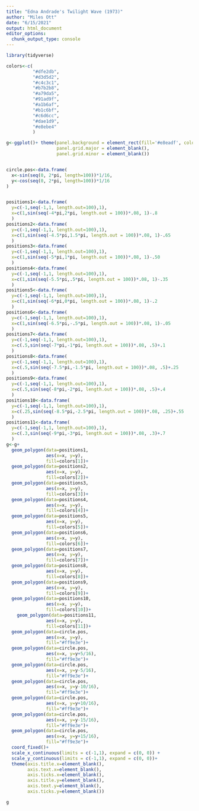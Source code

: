 ```yaml
---
title: "Edna Andrade's Twilight Wave (1973)"
author: "Miles Ott"
date: "6/15/2021"
output: html_document
editor_options: 
  chunk_output_type: console
---
```


```r
library(tidyverse)

```


```r

colors<-c(
          "#dfe2db",
          "#d3d5d2",
          "#c4c3c1",
          "#b7b2b8",
          "#a79da5",
          "#91ad9f",
          "#a1b6af",
          "#b1c6bf",
          "#c6d6cc",
          "#dae1d9",
          "#e8ebe4"
          )

g<-ggplot()+ theme(panel.background = element_rect(fill='#e8eadf', colour='white'),
                   panel.grid.major = element_blank(),
                   panel.grid.minor = element_blank())


circle.pos<-data.frame(
  x<-sin(seq(0, 2*pi, length=100))*1/16,
  y<-cos(seq(0, 2*pi, length=100))*1/16
)


positions1<-data.frame(
  y=c(-1,seq(-1,1, length.out=100),1),
  x=c(1,sin(seq(-4*pi,2*pi, length.out = 100))*.08, 1)-.8
  )
positions2<-data.frame(
  y=c(-1,seq(-1,1, length.out=100),1),
  x=c(1,sin(seq(-4.5*pi,1.5*pi, length.out = 100))*.08, 1)-.65
  )
positions3<-data.frame(
  y=c(-1,seq(-1,1, length.out=100),1),
  x=c(1,sin(seq(-5*pi,1*pi, length.out = 100))*.08, 1)-.50
  )
positions4<-data.frame(
  y=c(-1,seq(-1,1, length.out=100),1),
  x=c(1,sin(seq(-5.5*pi,.5*pi, length.out = 100))*.08, 1)-.35
  )
positions5<-data.frame(
  y=c(-1,seq(-1,1, length.out=100),1),
  x=c(1,sin(seq(-6*pi,0*pi, length.out = 100))*.08, 1)-.2
  )
positions6<-data.frame(
  y=c(-1,seq(-1,1, length.out=100),1),
  x=c(1,sin(seq(-6.5*pi,-.5*pi, length.out = 100))*.08, 1)-.05
  )
positions7<-data.frame(
  y=c(-1,seq(-1,1, length.out=100),1),
  x=c(.5,sin(seq(-7*pi,-1*pi, length.out = 100))*.08, .5)+.1
  )
positions8<-data.frame(
  y=c(-1,seq(-1,1, length.out=100),1),
  x=c(.5,sin(seq(-7.5*pi,-1.5*pi, length.out = 100))*.08, .5)+.25
  )
positions9<-data.frame(
  y=c(-1,seq(-1,1, length.out=100),1),
  x=c(.5,sin(seq(-8*pi,-2*pi, length.out = 100))*.08, .5)+.4
  )
positions10<-data.frame(
  y=c(-1,seq(-1,1, length.out=100),1),
  x=c(.25,sin(seq(-8.5*pi,-2.5*pi, length.out = 100))*.08, .25)+.55
  )
positions11<-data.frame(
  y=c(-1,seq(-1,1, length.out=100),1),
  x=c(.3,sin(seq(-9*pi,-3*pi, length.out = 100))*.08, .3)+.7
  )
g<-g+
  geom_polygon(data=positions1, 
               aes(x=x, y=y), 
               fill=colors[1])+
  geom_polygon(data=positions2, 
               aes(x=x, y=y), 
               fill=colors[2])+
  geom_polygon(data=positions3, 
               aes(x=x, y=y), 
               fill=colors[3])+
  geom_polygon(data=positions4, 
               aes(x=x, y=y), 
               fill=colors[4])+
  geom_polygon(data=positions5, 
               aes(x=x, y=y), 
               fill=colors[5])+
  geom_polygon(data=positions6, 
               aes(x=x, y=y), 
               fill=colors[6])+
  geom_polygon(data=positions7, 
               aes(x=x, y=y), 
               fill=colors[7])+
  geom_polygon(data=positions8, 
               aes(x=x, y=y), 
               fill=colors[8])+
  geom_polygon(data=positions9, 
               aes(x=x, y=y), 
               fill=colors[9])+
  geom_polygon(data=positions10, 
               aes(x=x, y=y), 
               fill=colors[10])+
    geom_polygon(data=positions11, 
               aes(x=x, y=y), 
               fill=colors[11])+
  geom_polygon(data=circle.pos,
               aes(x=x, y=y),
               fill="#ff9e3e")+
  geom_polygon(data=circle.pos,
               aes(x=x, y=y+5/16),
               fill="#ff9e3e")+
  geom_polygon(data=circle.pos,
               aes(x=x, y=y-5/16),
               fill="#ff9e3e")+
  geom_polygon(data=circle.pos,
               aes(x=x, y=y-10/16),
               fill="#ff9e3e")+
  geom_polygon(data=circle.pos,
               aes(x=x, y=y+10/16),
               fill="#ff9e3e")+
  geom_polygon(data=circle.pos,
               aes(x=x, y=y-15/16),
               fill="#ff9e3e")+
  geom_polygon(data=circle.pos,
               aes(x=x, y=y+15/16),
               fill="#ff9e3e")+
  coord_fixed()+
  scale_x_continuous(limits = c(-1,1), expand = c(0, 0)) +
  scale_y_continuous(limits = c(-1,1), expand = c(0, 0))+
  theme(axis.title.x=element_blank(),
        axis.text.x=element_blank(),
        axis.ticks.x=element_blank(),
        axis.title.y=element_blank(),
        axis.text.y=element_blank(),
        axis.ticks.y=element_blank())

g
```


